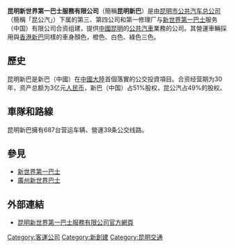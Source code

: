 '''昆明新世界第一巴士服務有限公司'''（簡稱'''昆明新巴'''）是由[[昆明市公共汽车总公司|昆明市公共汽车总公司]]（簡稱「昆公汽」）下属的第三、第四公司和第一修理厂与[[新世界第一巴士|新世界第一巴士]]服务（中国）有限公司合资组建，提供[[中國|中國]][[昆明|昆明]]的[[公共汽車|公共汽車]]業務的公司。其營運車輛採用與[[香港|香港]][[新巴|新巴]]同樣的車身顏色，橙色、白色、綠色三色。

== 歷史 ==
昆明新巴是新巴（中國）在[[中國大陸|中國大陸]]首個落實的公交投資項目。合资经营期为30年，资产总额为3亿元[[人民币|人民币]]，新巴（中国）占51%股权，昆公汽占49%的股权。

== 車隊和路線 ==
昆明新巴擁有687台营运车辆、營運39条公交线路。

== 參見 ==
* [[新世界第一巴士|新世界第一巴士]]
* [[廣州新世界巴士|廣州新世界巴士]]

== 外部連結 ==
*[https://web.archive.org/web/20070716221233/http://www.kmnwfb.com.cn/html/index.html 昆明新世界第一巴士服務有限公司官方網頁]

[[Category:客運公司|Category:客運公司]]
[[Category:新創建|Category:新創建]]
[[Category:昆明交通|Category:昆明交通]]